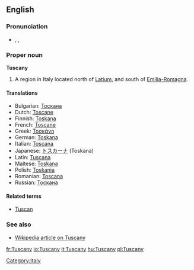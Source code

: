 ==English==

===Pronunciation===
* {{enPR|tŭsʹkənē}}, {{IPA|/ˈtʌskəni/}}, {{SAMPA|/"tVsk@ni/}}

===Proper noun===
'''Tuscany'''

# A region in Italy located north of [[Latium]], and south of [[Emilia-Romagna]].

====Translations====

* Bulgarian: [[Тоскана]]
* Dutch: [[Toscane]]
* Finnish: [[Toskana]]
* French: [[Toscane]] {{f}}
* Greek: [[Τοσκάνη]]
* German: [[Toskana]] {{f}}
* Italian: [[Toscana]] {{f}}
* Japanese: [[トスカーナ]] (Toskana)
* Latin: [[Tuscana]]
* Maltese: [[Toskana]]
* Polish: [[Toskania]] {{f}}
* Romanian: [[Toscana]] {{f}}
* Russian: [[Тоскана]]

====Related terms====
* [[Tuscan]]

===See also===
* [[w:Tuscany|Wikipedia article on Tuscany]]

[[Category:Italy]]

[[fr:Tuscany]]
[[io:Tuscany]]
[[it:Tuscany]]
[[hu:Tuscany]]
[[pl:Tuscany]]